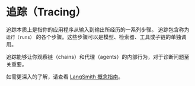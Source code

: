 # 追踪（Tracing）

<span data-heading-keywords="trace,tracing"></span>

追踪本质上是指你的应用程序从输入到输出所经历的一系列步骤。
追踪包含称为 `运行（runs）` 的各个步骤。这些步骤可以是模型、检索器、工具或子链的单独调用。

追踪能够让你观察链（chains）和代理（agents）的内部行为，对于诊断问题至关重要。

如需更深入的了解，请查看 [LangSmith 概念指南](https://docs.smith.langchain.com/concepts/tracing)。